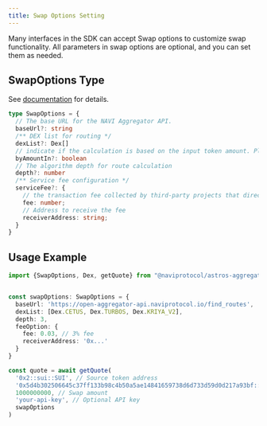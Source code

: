 ```yaml
---
title: Swap Options Setting
---
```


Many interfaces in the SDK can accept Swap options to customize swap functionality. All parameters in swap options are optional, and you can set them as needed.


## SwapOptions Type

See [documentation](/typedoc/types/_naviprotocol_astros-aggregator-sdk.SwapOptions.html) for details.

```typescript
type SwapOptions = {
  // The base URL for the NAVI Aggregator API.
  baseUrl?: string
  /** DEX list for routing */
  dexList?: Dex[]
  // indicate if the calculation is based on the input token amount. Please only use True
  byAmountIn?: boolean
  // The algorithm depth for route calculation
  depth?: number
  /** Service fee configuration */
  serviceFee?: {
    // the transaction fee collected by third-party projects that direct users to swap through our aggregator. 0.01 represents 1% fee
    fee: number;
    // Address to receive the fee
    receiverAddress: string;
  }
}
```

## Usage Example

```typescript
import {SwapOptions, Dex, getQuote} from "@naviprotocol/astros-aggregator-sdk";


const swapOptions: SwapOptions = {
  baseUrl: 'https://open-aggregator-api.naviprotocol.io/find_routes',
  dexList: [Dex.CETUS, Dex.TURBOS, Dex.KRIYA_V2],
  depth: 3,
  feeOption: {
    fee: 0.03, // 3% fee
    receiverAddress: '0x...'
  }
}

const quote = await getQuote(
  '0x2::sui::SUI', // Source token address
  '0x5d4b302506645c37ff133b98c4b50a5ae14841659738d6d733d59d0d217a93bf::coin::COIN', // Target token address
  1000000000, // Swap amount
  'your-api-key', // Optional API key
  swapOptions
)
```
